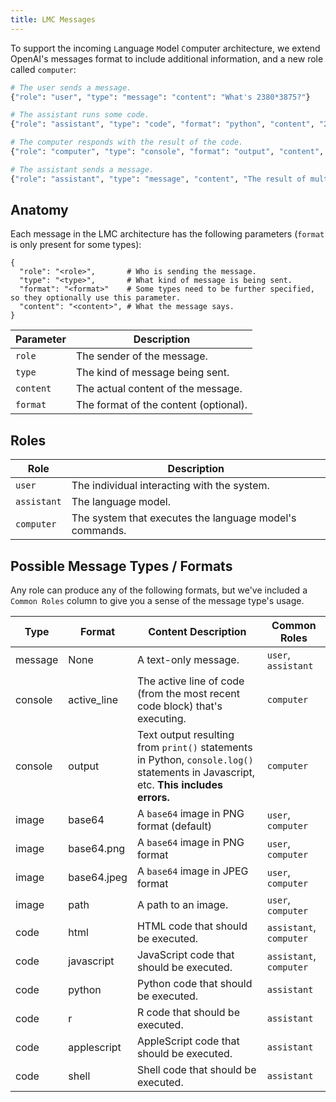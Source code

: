 ```yaml
---
title: LMC Messages
---
```


To support the incoming `L`anguage `M`odel `C`omputer architecture, we extend OpenAI's messages format to include additional information, and a new role called `computer`:

```python
# The user sends a message.
{"role": "user", "type": "message": "content": "What's 2380*3875?"}

# The assistant runs some code.
{"role": "assistant", "type": "code", "format": "python", "content", "2380*3875"}

# The computer responds with the result of the code.
{"role": "computer", "type": "console", "format": "output", "content", "9222500"}

# The assistant sends a message.
{"role": "assistant", "type": "message", "content", "The result of multiplying 2380 by 3875 is 9222500."}
```

## Anatomy

Each message in the LMC architecture has the following parameters (`format` is only present for some types):

```
{
  "role": "<role>",       # Who is sending the message.
  "type": "<type>",       # What kind of message is being sent.
  "format": "<format>"    # Some types need to be further specified, so they optionally use this parameter.
  "content": "<content>", # What the message says.
}
```

Parameter|Description|
---|---|
`role`|The sender of the message.|
`type`|The kind of message being sent.|
`content`|The actual content of the message.|
`format`|The format of the content (optional).|

## Roles

Role|Description|
---|---|
`user`|The individual interacting with the system.|
`assistant`|The language model.|
`computer`|The system that executes the language model's commands.|

## Possible Message Types / Formats

Any role can produce any of the following formats, but we've included a `Common Roles` column to give you a sense of the message type's usage.

Type|Format|Content Description|Common Roles
---|---|---|---|
message|None|A text-only message.|`user`, `assistant`|
console|active_line|The active line of code (from the most recent code block) that's executing.|`computer`|
console|output|Text output resulting from `print()` statements in Python, `console.log()` statements in Javascript, etc. **This includes errors.**|`computer`|
image|base64|A `base64` image in PNG format (default)|`user`, `computer`|
image|base64.png|A `base64` image in PNG format|`user`, `computer`|
image|base64.jpeg|A `base64` image in JPEG format|`user`, `computer`|
image|path|A path to an image.|`user`, `computer`|
code|html|HTML code that should be executed.|`assistant`, `computer`|
code|javascript|JavaScript code that should be executed.|`assistant`, `computer`|
code|python|Python code that should be executed.|`assistant`|
code|r|R code that should be executed.|`assistant`|
code|applescript|AppleScript code that should be executed.|`assistant`|
code|shell|Shell code that should be executed.|`assistant`|